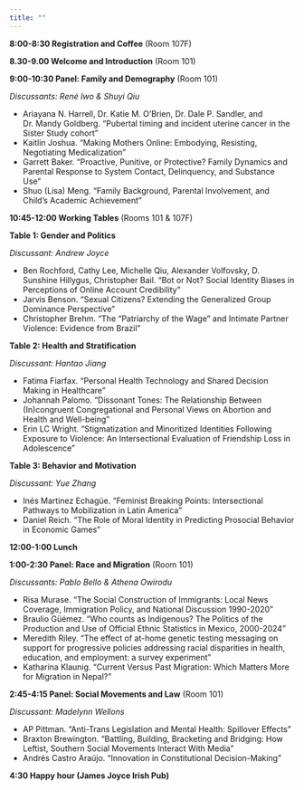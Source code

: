 ```yaml
---
title: ""
---
```


```{=html}
<style>
  body {
  background-size: cover;
  background-repeat: no-repeat;
}
  figcaption {
  margin: auto;
  text-align: center;
}
</style>
```

**8:00-8:30 Registration and Coffee** (Room 107F)

**8.30-9.00 Welcome and Introduction** (Room 101)

**9:00-10:30 Panel: Family and Demography** (Room 101)

*Discussants: René Iwo & Shuyi Qiu*

-   Ariayana N. Harrell, Dr. Katie M. O’Brien, Dr. Dale P. Sandler, and Dr. Mandy Goldberg. “Pubertal timing and incident uterine cancer in the Sister Study cohort”
-   Kaitlin Joshua. “Making Mothers Online: Embodying, Resisting, Negotiating Medicalization”
-   Garrett Baker. “Proactive, Punitive, or Protective? Family Dynamics and Parental Response to System Contact, Delinquency, and Substance Use“
-   Shuo (Lisa) Meng. “Family Background, Parental Involvement, and Child's Academic Achievement”

**10:45-12:00 Working Tables** (Rooms 101 & 107F)

**Table 1: Gender and Politics**

*Discussant: Andrew Joyce*

-   Ben Rochford, Cathy Lee, Michelle Qiu, Alexander Volfovsky, D. Sunshine Hillygus, Christopher Bail. “Bot or Not? Social Identity Biases in Perceptions of Online Account Credibility”
-   Jarvis Benson. “Sexual Citizens? Extending the Generalized Group Dominance Perspective”
-   Christopher Brehm. “The “Patriarchy of the Wage” and Intimate Partner Violence: Evidence from Brazil”

**Table 2: Health and Stratification**

*Discussant: Hantao Jiang*

-   Fatima Fiarfax. “Personal Health Technology and Shared Decision Making in Healthcare”
-   Johannah Palomo. “Dissonant Tones: The Relationship Between (In)congruent Congregational and Personal Views on Abortion and Health and Well-being”
-   Erin LC Wright. “Stigmatization and Minoritized Identities Following Exposure to Violence: An Intersectional Evaluation of Friendship Loss in Adolescence”

**Table 3: Behavior and Motivation**

*Discussant: Yue Zhang*

-   Inés Martinez Echagüe. “Feminist Breaking Points: Intersectional Pathways to Mobilization in Latin America”
-   Daniel Reich. “The Role of Moral Identity in Predicting Prosocial Behavior in Economic Games”

**12:00-1:00 Lunch**

**1:00-2:30 Panel: Race and Migration** (Room 101)

*Discussants: Pablo Bello & Athena Owirodu*

-   Risa Murase. “The Social Construction of Immigrants: Local News Coverage, Immigration Policy, and National Discussion 1990-2020”
-   Braulio Güémez. “Who counts as Indigenous? The Politics of the Production and Use of Official Ethnic Statistics in Mexico, 2000-2024”
-   Meredith Riley. “The effect of at-home genetic testing messaging on support for progressive policies addressing racial disparities in health, education, and employment: a survey experiment”
-   Katharina Klaunig. “Current Versus Past Migration: Which Matters More for Migration in Nepal?”

**2:45-4:15 Panel: Social Movements and Law** (Room 101)

*Discussant: Madelynn Wellons*

-   AP Pittman. “Anti-Trans Legislation and Mental Health: Spillover Effects”
-   Braxton Brewington. “Battling, Building, Bracketing and Bridging: How Leftist, Southern Social Movements Interact With Media”
-   Andrés Castro Araújo. “Innovation in Constitutional Decision-Making”

**4:30 Happy hour (James Joyce Irish Pub)**
